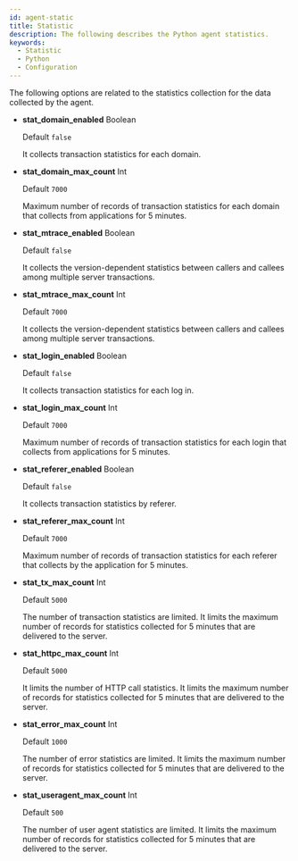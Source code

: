 ```yaml
---
id: agent-static
title: Statistic
description: The following describes the Python agent statistics.
keywords:
  - Statistic
  - Python
  - Configuration
---
```


The following options are related to the statistics collection for the data collected by the agent.

- **stat_domain_enabled** <span class='type'>Boolean</span>

  Default `false`

  It collects transaction statistics for each domain.

- **stat_domain_max_count** <span class='type'>Int</span>

  Default `7000`

  Maximum number of records of transaction statistics for each domain that collects from applications for 5 minutes.

- **stat_mtrace_enabled** <span class='type'>Boolean</span>

  Default `false`

  It collects the version-dependent statistics between callers and callees among multiple server transactions.

- **stat_mtrace_max_count** <span class='type'>Int</span>

  Default `7000`

  It collects the version-dependent statistics between callers and callees among multiple server transactions.

- **stat_login_enabled** <span class='type'>Boolean</span>

  Default `false`

  It collects transaction statistics for each log in.

- **stat_login_max_count** <span class='type'>Int</span>

  Default `7000`

  Maximum number of records of transaction statistics for each login that collects from applications for 5 minutes.

- **stat_referer_enabled** <span class='type'>Boolean</span>

  Default `false`

  It collects transaction statistics by referer.

- **stat_referer_max_count** <span class='type'>Int</span>

  Default `7000`

  Maximum number of records of transaction statistics for each referer that collects by the application for 5 minutes.

- **stat_tx_max_count** <span class='type'>Int</span>

  Default `5000`

  The number of transaction statistics are limited. It limits the maximum number of records for statistics collected for 5 minutes that are delivered to the server.

- **stat_httpc_max_count** <span class='type'>Int</span>

  Default `5000`

  It limits the number of HTTP call statistics. It limits the maximum number of records for statistics collected for 5 minutes that are delivered to the server.

- **stat_error_max_count** <span class='type'>Int</span>

  Default `1000`

  The number of error statistics are limited. It limits the maximum number of records for statistics collected for 5 minutes that are delivered to the server.

- **stat_useragent_max_count** <span class='type'>Int</span>

  Default `500`

  The number of user agent statistics are limited. It limits the maximum number of records for statistics collected for 5 minutes that are delivered to the server.          
